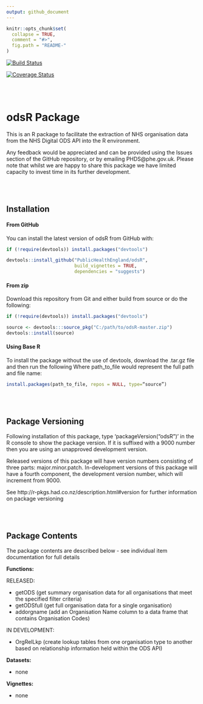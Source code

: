 ```yaml
---
output: github_document
---
```


<!-- README.md is generated from README.Rmd. Please edit that file -->

```r
knitr::opts_chunk$set(
  collapse = TRUE,
  comment = "#>",
  fig.path = "README-"
)
```

[![Build
Status](https://travis-ci.org/PublicHealthEngland/odsR.svg)](https://travis-ci.org/PublicHealthEngland/odsR)


[![Coverage
Status](https://coveralls.io/repos/github/PublicHealthEngland/odsR/badge.svg?branch=master)](https://coveralls.io/github/PublicHealthEngland/odsR?branch=master)


<br/>
<br/>

# odsR Package
This is an R package to facilitate the extraction of NHS organisation data from the NHS Digital ODS API into the R environment.

Any feedback would be appreciated and can be provided using the Issues section of the GitHub repository, or by emailing PHDS@phe.gov.uk. Please note that whilst we are happy to share this package we have limited capacity to invest time in its further development.

<br/>
<br/>


## Installation

#### From GitHub
You can install the latest version of odsR from GitHub with:

``` r
if (!require(devtools)) install.packages("devtools")

devtools::install_github("PublicHealthEngland/odsR",
                         build_vignettes = TRUE,
                         dependencies = "suggests")
```

#### From zip
Download this repository from Git and either build from source or do the following:

``` r
if (!require(devtools)) install.packages("devtools")

source <- devtools:::source_pkg("C:/path/to/odsR-master.zip")
devtools::install(source)
```

#### Using Base R
To install the package without the use of devtools, download the .tar.gz file and then run
the following Where path_to_file would represent the full path and file name:

``` r
install.packages(path_to_file, repos = NULL, type=“source”)
```

<br/>
<br/>

## Package Versioning
Following installation of this package, type ‘packageVersion(“odsR”)’ in the R console to show the package version. If it is suffixed with a 9000 number then you are using an unapproved development version.

Released versions of this package will have version numbers consisting of three parts: major.minor.patch. 
In-development versions of this package will have a fourth component, the development version number, which will increment from 9000.

See http://r-pkgs.had.co.nz/description.html#version for further information on package versioning

<br/>
<br/>

## Package Contents
The package contents are described below - see individual item documentation for full details

**Functions:**

RELEASED:  

* getODS (get summary organisation data for all organisations that meet the specified filter criteria)  
* getODSfull (get full organisation data for a single organisation)  
* addorgname (add an Organisation Name column to a data frame that contains Organisation Codes)

IN DEVELOPMENT:  

* OrgRelLkp (create lookup tables from one organisation type to another based on relationship information held within the ODS API)  

**Datasets:**  

* none

**Vignettes:**  

* none
